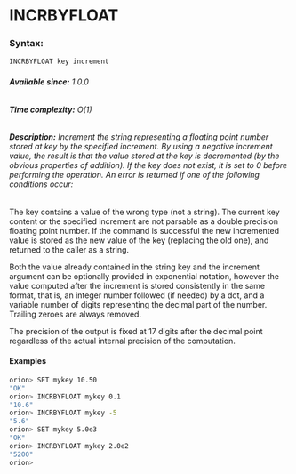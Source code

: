 

# INCRBYFLOAT

### Syntax:

```bash
INCRBYFLOAT key increment
```

###### **Available since:** 1.0.0
###### **Time complexity:** O(1)

###### **Description:** Increment the string representing a floating point number stored at key by the specified increment. By using a negative increment value, the result is that the value stored at the key is decremented (by the obvious properties of addition). If the key does not exist, it is set to 0 before performing the operation. An error is returned if one of the following conditions occur:

The key contains a value of the wrong type (not a string).
The current key content or the specified increment are not parsable as a double precision floating point number.
If the command is successful the new incremented value is stored as the new value of the key (replacing the old one), and returned to the caller as a string.

Both the value already contained in the string key and the increment argument can be optionally provided in exponential notation, however the value computed after the increment is stored consistently in the same format, that is, an integer number followed (if needed) by a dot, and a variable number of digits representing the decimal part of the number. Trailing zeroes are always removed.

The precision of the output is fixed at 17 digits after the decimal point regardless of the actual internal precision of the computation.


#### Examples

```bash
orion> SET mykey 10.50
"OK"
orion> INCRBYFLOAT mykey 0.1
"10.6"
orion> INCRBYFLOAT mykey -5
"5.6"
orion> SET mykey 5.0e3
"OK"
orion> INCRBYFLOAT mykey 2.0e2
"5200"
orion> 


```